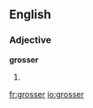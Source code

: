 {{also|größer}}
==English==

===Adjective===
'''grosser'''

# {{comparative of|gross}}

[[fr:grosser]]
[[io:grosser]]